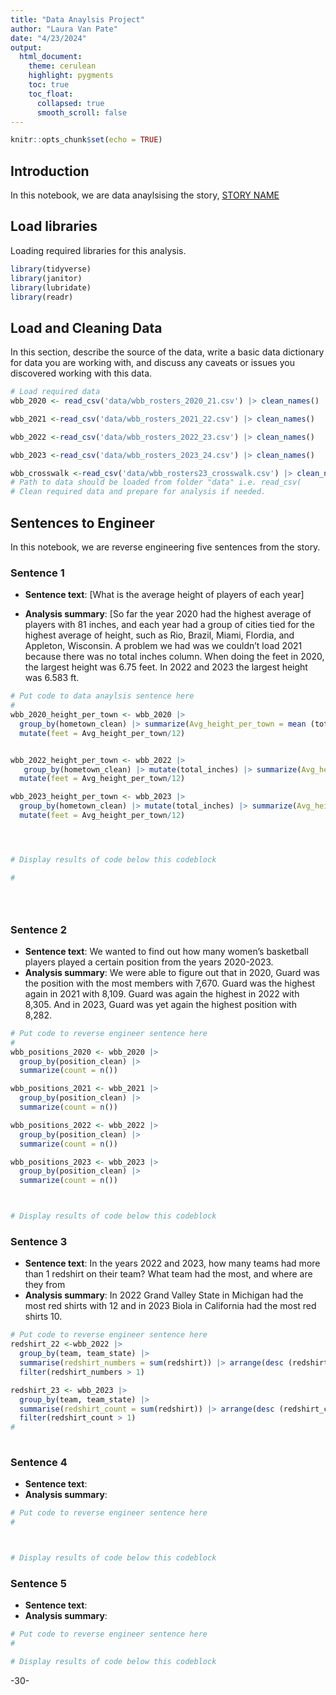 ```yaml
---
title: "Data Anaylsis Project"
author: "Laura Van Pate"
date: "4/23/2024"
output:
  html_document:
    theme: cerulean
    highlight: pygments
    toc: true
    toc_float:
      collapsed: true
      smooth_scroll: false
---
```


```r
knitr::opts_chunk$set(echo = TRUE)
```

## Introduction

In this notebook, we are data anaylsising the story, [STORY NAME](STORY%20URL)

## Load libraries

Loading required libraries for this analysis.

```r

library(tidyverse)
library(janitor)
library(lubridate)
library(readr) 
```

## Load and Cleaning Data

In this section, describe the source of the data, write a basic data dictionary for data you are working with, and discuss any caveats or issues you discovered working with this data.

```r
# Load required data
wbb_2020 <- read_csv('data/wbb_rosters_2020_21.csv') |> clean_names()

wbb_2021 <-read_csv('data/wbb_rosters_2021_22.csv') |> clean_names()

wbb_2022 <-read_csv('data/wbb_rosters_2022_23.csv') |> clean_names()

wbb_2023 <-read_csv('data/wbb_rosters_2023_24.csv') |> clean_names()

wbb_crosswalk <-read_csv('data/wbb_rosters23_crosswalk.csv') |> clean_names()
# Path to data should be loaded from folder "data" i.e. read_csv(
# Clean required data and prepare for analysis if needed. 


```

## Sentences to Engineer

In this notebook, we are reverse engineering five sentences from the story.

### Sentence 1

-   **Sentence text**: [What is the average height of players of each year]

-   **Analysis summary**: [So far the year 2020 had the highest average of players with 81 inches, and each year had a group of cities tied for the highest average of height, such as Rio, Brazil, Miami, Flordia, and Appleton, Wisconsin. A problem we had was we couldn't load 2021 because there was no total inches column. When doing the feet in 2020, the largest height was 6.75 feet. In 2022 and 2023 the largest height was 6.583 ft.

```r
# Put code to data anaylsis sentence here
#
wbb_2020_height_per_town <- wbb_2020 |>
  group_by(hometown_clean) |> summarize(Avg_height_per_town = mean (total_inches)) |> arrange(desc(Avg_height_per_town)) |>
  mutate(feet = Avg_height_per_town/12)


wbb_2022_height_per_town <- wbb_2022 |>
   group_by(hometown_clean) |> mutate(total_inches) |> summarize(Avg_height_per_town = mean (total_inches)) |> arrange(desc(Avg_height_per_town)) |>
  mutate(feet = Avg_height_per_town/12)

wbb_2023_height_per_town <- wbb_2023 |>
  group_by(hometown_clean) |> mutate(total_inches) |> summarize(Avg_height_per_town = mean (total_inches)) |> arrange(desc(Avg_height_per_town)) |>
  mutate(feet = Avg_height_per_town/12)




# Display results of code below this codeblock

#





```

### Sentence 2

-   **Sentence text**: We wanted to find out how many women's basketball players played a certain position from the years 2020-2023.
-   **Analysis summary**: We were able to figure out that in 2020, Guard was the position with the most members with 7,670. Guard was the highest again in 2021 with 8,109. Guard was again the highest in 2022 with 8,305. And in 2023, Guard was yet again the highest position with 8,282.

```r
# Put code to reverse engineer sentence here
#
wbb_positions_2020 <- wbb_2020 |>
  group_by(position_clean) |>
  summarize(count = n())

wbb_positions_2021 <- wbb_2021 |>
  group_by(position_clean) |>
  summarize(count = n())

wbb_positions_2022 <- wbb_2022 |>
  group_by(position_clean) |>
  summarize(count = n())

wbb_positions_2023 <- wbb_2023 |>
  group_by(position_clean) |>
  summarize(count = n())



# Display results of code below this codeblock

```

### Sentence 3

-   **Sentence text**: In the years 2022 and 2023, how many teams had more than 1 redshirt on their team? What team had the most, and where are they from
-   **Analysis summary**: In 2022 Grand Valley State in Michigan had the most red shirts with 12 and in 2023 Biola in California had the most red shirts 10.

```r
# Put code to reverse engineer sentence here
redshirt_22 <-wbb_2022 |>
  group_by(team, team_state) |>
  summarise(redshirt_numbers = sum(redshirt)) |> arrange(desc (redshirt_numbers)) |>
  filter(redshirt_numbers > 1)

redshirt_23 <- wbb_2023 |>
  group_by(team, team_state) |>
  summarise(redshirt_count = sum(redshirt)) |> arrange(desc (redshirt_count)) |>
  filter(redshirt_count > 1)
#
 
```

### Sentence 4

-   **Sentence text**:
-   **Analysis summary**:

```r
# Put code to reverse engineer sentence here
#



# Display results of code below this codeblock

```

### Sentence 5

-   **Sentence text**:
-   **Analysis summary**:

```r
# Put code to reverse engineer sentence here
#

# Display results of code below this codeblock

```

-30-
